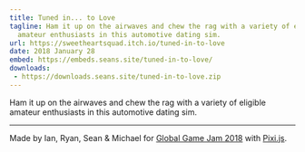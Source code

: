 ```yaml
---
title: Tuned in... to Love
tagline: Ham it up on the airwaves and chew the rag with a variety of eligible
  amateur enthusiasts in this automotive dating sim.
url: https://sweetheartsquad.itch.io/tuned-in-to-love
date: 2018 January 28
embed: https://embeds.seans.site/tuned-in-to-love/
downloads:
 - https://downloads.seans.site/tuned-in-to-love.zip
---
```


Ham it up on the airwaves and chew the rag with a variety of eligible amateur enthusiasts in this automotive dating sim.

---

Made by Ian, Ryan, Sean & Michael for [Global Game Jam 2018](https://globalgamejam.org/) with [Pixi.js](http://www.pixijs.com/).